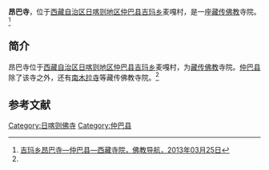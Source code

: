 {{Infobox Tibetan Buddhist monastery
|name =昂巴寺
|image =
|image size = 250px
|alt = 
|caption = 
|t=
|w=
|to = 
|ipa={{IPA|}}
|z=
|thdl=
|e=
|tc=昂巴寺
|s=昂巴寺
|p=
|m=
|k=
|pushpin_map = 
|latd =  | latm =  | lats =  | latNS = 
|longd=  | longm= | longs =| longEW = 
|iso_region = 
|map_caption = 
|mapsize = 
|location_country = 中国
|location = {{CHN}}[[西藏自治区|西藏自治区]][[日喀则地区|日喀则地区]][[仲巴县|仲巴县]]
|coordinates_display =
|founded_by = 
|date_founded =
|date_renovated =
|sect = 
|mather =
|children =
|dedicated_to = 
|tulku =
|head_lama = 
|head_mgh =
|no._of_monks = 
|architecture = 
|festivals =
|footnotes = 
}}

'''昂巴寺'''，位于[[西藏自治区|西藏自治区]][[日喀则地区|日喀则地区]][[仲巴县|仲巴县]][[吉玛乡|吉玛乡]]麦嘎村，是一座[[藏传佛教|藏传佛教]]寺院。<ref name=fjdh>[http://www.fjdh.com/ffzt/fjhy/ahsy2013/03/095842218489.html 吉玛乡昂巴寺—仲巴县—西藏寺院，佛教导航，2013年03月25日]{{Dead link|date=2018年7月 |bot=InternetArchiveBot |fix-attempted=no }}</ref>

==简介==
昂巴寺位于[[西藏自治区|西藏自治区]][[日喀则地区|日喀则地区]][[仲巴县|仲巴县]][[吉玛乡|吉玛乡]]麦嘎村，为[[藏传佛教|藏传佛教]]寺院。[[仲巴县|仲巴县]]除了该寺之外，还有[[南木拉寺|南木拉寺]]等藏传佛教寺院。<ref name=fjdh/>

==参考文献==
{{reflist}}

{{日喀则地标}}
[[Category:日喀则佛寺|Category:日喀则佛寺]]
[[Category:仲巴县|Category:仲巴县]]